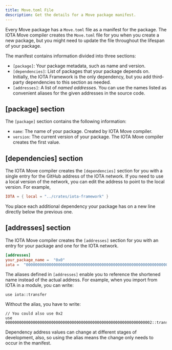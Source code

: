 ```yaml
---
title: Move.toml File
description: Get the details for a Move package manifest.
---
```


Every Move package has a `Move.toml` file as a manifest for the package. The IOTA Move compiler creates the `Move.toml` file for you when you create a new package, but you might need to update the file throughout the lifespan of your package.

The manifest contains information divided into three sections:
* `[package]`: Your package metadata, such as name and version.
* `[dependencies]`: List of packages that your package depends on. Initially, the IOTA Framework is the only dependency, but you add third-party dependencies to this section as needed.
* `[addresses]`: A list of *named addresses*. You can use the names listed as convenient aliases for the given addresses in the source code.

## [package] section

The `[package]` section contains the following information:

* `name`: The name of your package. Created by IOTA Move compiler.
* `version`: The current version of your package. The IOTA Move compiler creates the first value.

## [dependencies] section

The IOTA Move compiler creates the `[dependencies]` section for you with a single entry for the GitHub address of the IOTA network. If you need to use a local version of the network, you can edit the address to point to the local version. For example,

```toml
IOTA = { local = "../crates/iota-framework" }
```

You place each additional dependency your package has on a new line directly below the previous one.

## [addresses] section

The IOTA Move compiler creates the `[addresses]` section for you with an entry for your package and one for the IOTA network.

```toml
[addresses]
your_package_name =  "0x0"
iota =  "0000000000000000000000000000000000000000000000000000000000000002"
```

The aliases defined in `[addresses]` enable you to reference the shortened name instead of the actual address. For example, when you import from IOTA in a module, you can write:

```move
use iota::transfer
```

Without the alias, you have to write:

```move
// You could also use 0x2
use 0000000000000000000000000000000000000000000000000000000000000002::transfer
```

Dependency address values can change at different stages of development, also, so using the alias means the change only needs to occur in the manifest.
